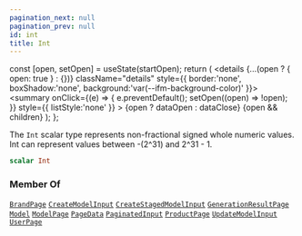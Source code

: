```yaml
---
pagination_next: null
pagination_prev: null
id: int
title: Int
---
```









  const [open, setOpen] = useState(startOpen);
  return (
    <details {...(open ? { open: true } : {})} className="details" style={{ border:'none', boxShadow:'none', background:'var(--ifm-background-color)' }}>
      <summary
        onClick={(e) => {
          e.preventDefault();
          setOpen((open) => !open);
        }}
        style={{ listStyle:'none' }}
      >
      {open ? dataOpen : dataClose}
      </summary>
      {open && children}
    </details>
  );
};








The `Int` scalar type represents non-fractional signed whole numeric values. Int can represent values between -(2^31) and 2^31 - 1.


```graphql
scalar Int
```








### Member Of

[`BrandPage`](/types/objects/brand-page)  <Badge class="badge badge--secondary" text="object"/><Bullet />[`CreateModelInput`](/types/inputs/create-model-input)  <Badge class="badge badge--secondary" text="input"/><Bullet />[`CreateStagedModelInput`](/types/inputs/create-staged-model-input)  <Badge class="badge badge--secondary" text="input"/><Bullet />[`GenerationResultPage`](/types/objects/generation-result-page)  <Badge class="badge badge--secondary" text="object"/><Bullet />[`Model`](/types/objects/model)  <Badge class="badge badge--secondary" text="object"/><Bullet />[`ModelPage`](/types/objects/model-page)  <Badge class="badge badge--secondary" text="object"/><Bullet />[`PageData`](/types/interfaces/page-data)  <Badge class="badge badge--secondary" text="interface"/><Bullet />[`PaginatedInput`](/types/inputs/paginated-input)  <Badge class="badge badge--secondary" text="input"/><Bullet />[`ProductPage`](/types/objects/product-page)  <Badge class="badge badge--secondary" text="object"/><Bullet />[`UpdateModelInput`](/types/inputs/update-model-input)  <Badge class="badge badge--secondary" text="input"/><Bullet />[`UserPage`](/types/objects/user-page)  <Badge class="badge badge--secondary" text="object"/>

